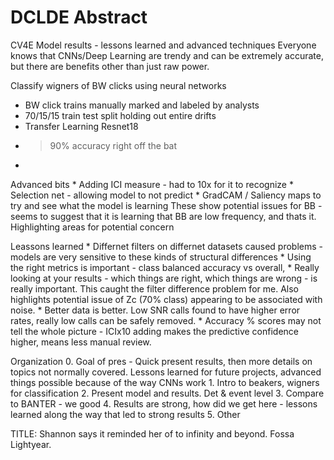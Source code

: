 # DCLDE Abstract

CV4E Model results - lessons learned and advanced techniques
Everyone knows that CNNs/Deep Learning are trendy and can
be extremely accurate, but there are benefits other than
just raw power. 

Classify wigners of BW clicks using neural networks

* BW click trains manually marked and labeled by analysts
* 70/15/15 train test split holding out entire drifts
* Transfer Learning Resnet18
* > 90% accuracy right off the bat
* 

Advanced bits
* Adding ICI measure - had to 10x for it to recognize
* Selection net - allowing model to not predict
* GradCAM / Saliency maps to try and see what the model is learning
These show potential issues for BB - seems to suggest that it is learning
that BB are low frequency, and thats it. Highlighting areas for potential concern

Leassons learned
* Differnet filters on differnet datasets caused problems - models
are very sensitive to these kinds of structural differences
* Using the right metrics is important - class balanced accuracy
vs overall, 
* Really looking at your results - which things are right, which
things are wrong - is really important. This caught the filter
difference problem for me. Also highlights potential issue of
Zc (70% class) appearing to be associated with noise.
* Better data is better. Low SNR calls found to have higher error
rates, really low calls can be safely removed.
* Accuracy % scores may not tell the whole picture - ICIx10 adding
makes the predictive confidence higher, means less manual review. 


Organization
0. Goal of pres - Quick present results, then more details
on topics not normally covered. Lessons learned for future
projects, advanced things possible because of the way CNNs work
1. Intro to beakers, wigners for classification
2. Present model and results. Det & event level
3. Compare to BANTER - we good
4. Results are strong, how did we get here - lessons learned
along the way that led to strong results
5. Other

TITLE: Shannon says it reminded her of to infinity and beyond. Fossa Lightyear.
